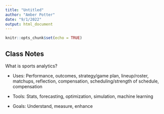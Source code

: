 ```yaml
---
title: "Untitled"
author: "Amber Potter"
date: "9/1/2022"
output: html_document
---
```


```r
knitr::opts_chunk$set(echo = TRUE)
```

## Class Notes

What is sports analytics?

- Uses: Performance, outcomes, strategy/game plan, lineup/roster, matchups, reflection, compensation, scheduling/strength of schedule, compensation

- Tools: Stats, forecasting, optimization, simulation, machine learning

- Goals: Understand, measure, enhance


